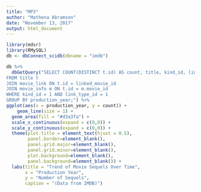 ```yaml
---
title: "MP3"
author: "Mathena Abramson"
date: "November 13, 2017"
output: html_document
---
```

```r
library(mdsr)
library(RMySQL)
db <- dbConnect_scidb(dbname = "imdb")
```

```r
db %>%
  dbGetQuery("SELECT COUNT(DISTINCT t.id) AS count, title, kind_id, link_type_id, production_year, m.info_type_id, m.info
FROM title t
JOIN movie_link ON t.id = linked_movie_id
JOIN movie_info m ON t.id = m.movie_id
WHERE kind_id = 1 AND link_type_id = 1
GROUP BY production_year;") %>%
ggplot(aes(x = production_year, y = count)) +
	geom_line(size = 1) +
  geom_area(fill = "#d3a3fa") +
  scale_x_continuous(expand = c(0,0)) +
  scale_y_continuous(expand = c(0,0)) +
  theme(plot.title = element_text(hjust = 0.5),
        panel.border=element_blank(),
        panel.grid.major=element_blank(),
        panel.grid.minor=element_blank(),
        plot.background=element_blank(),
        panel.background=element_blank()) +
  labs(title = "Trend of Movie Sequels Over Time",
       x = "Production Year",
       y = "Number of Sequels",
       caption = "(Data from IMDB)")
  
```


